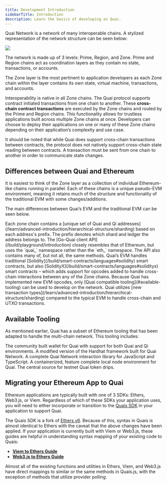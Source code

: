 ```yaml
---
title: Development Introduction
sidebarTitle: Introduction
description: Learn the basics of developing on Quai.
---
```


Quai Network is a network of many interoperable chains. A stylized representation of the network structure can be seen below:

<Frame>
	<img src='/images/HierarchicalStructure.jpg' />
</Frame>

The network is made up of 3 levels: Prime, Region, and Zone. Prime and Region chains act as coordination layers as they contain no state, transactions, or accounts.

The Zone layer is the most pertinent to application developers as each Zone chain within the layer contains its own state, virtual machine, transactions, and accounts.

Interoperability is native in all Zone chains. The Quai protocol supports contract initiated transactions from one chain to another. These **cross-chain contract transactions** are executed by the Zone chains and routed by the Prime and Region chains. This functionality allows for trustless applications built across multiple Zone chains at once. Developers can choose to deploy their applications on one or many of these Zone chains depending on their application’s complexity and use case.

It should be noted that while Quai does support cross-chain transactions between contracts, the protocol does not natively support cross-chain state reading between contracts. A transaction must be sent from one chain to another in order to communicate state changes.

## Differences between Quai and Ethereum

It is easiest to think of the Zone layer as a collection of individual Ethereum-like chains running in parallel. Each of these chains is a unique pseudo-EVM environment, meaning it retains much of the structure and functionality of the traditional EVM with some changes/additions.

The main differences between Quai’s EVM and the traditional EVM can be seen below.

<AccordionGroup>
	<Accordion title='Address Sharding'>
		Each zone chain contains a [unique set of Quai and Qi addresses](/learn/advanced-introduction/hierarchical-structure/sharding) based on
		each address's prefix. The prefix denotes which shard and ledger the address belongs to.
	</Accordion>
	<Accordion title='API Methods and Namespace'>
		The [Go-Quai client API](/build/playground/introduction) closely resembles that of Ethereum, but uses the `quai_` namespace rather than
		the `eth_` namespace. The API also contains many of, but not all, the same methods.
	</Accordion>
	<Accordion title='Interoperability Opcodes'>
		Quai’s EVM handles traditional [Solidity](/build/smart-contracts/languages#solidity) smart contracts, but also
		[SolidityX](/build/smart-contracts/languages#solidityx) smart contracts – which adds support for opcodes added to handle cross-chain
		interactions between any of the Zone chains.
	</Accordion>
	<Accordion title='Available Tooling'>
		Because Quai has implemented new EVM opcodes, only [Quai compatible tooling](#available-tooling) can be used to develop on the network.
	</Accordion>
	<Accordion title='Transaction Types'>
		Quai utilizes [new transaction types](/learn/advanced-introduction/hierarchical-structure/sharding) compared to the typical EVM to
		handle cross-chain and UTXO transactions.
	</Accordion>
</AccordionGroup>

## Available Tooling

As mentioned earlier, Quai has a subset of Ethereum tooling that has been adapted to handle the multi-chain network. This tooling includes:

<CardGroup>
	<Card
		title='Pelagus Wallet'
		icon='wallet'
    href='https://pelaguswallet.io/'
	>
		The community built wallet for Quai with support for both Quai and Qi environments.
	</Card>
	<Card
		title='Hardhat'
		icon='helmet-safety'
    href='https://github.com/dominant-strategies/hardhat-example'
	>
		A modified version of the Hardhat framework built for Quai Network.
	</Card>
	<Card
		title='Quais SDK'
		icon='screwdriver-wrench'
		href='/sdk/introduction'
	>
		A complete Quai Network interaction library for JavaScript and TypeScript.
	</Card>
	<Card
		title='Local Node Runner'
		icon='terminal'
	>
		A containerized, feature complete local node environment for Quai.
	</Card>
	<Card
		title='Testnet Faucet'
		icon='faucet'
		href='https://faucet.quai.network/'
	>
		The central source for testnet Quai token drips.
	</Card>
</CardGroup>

## Migrating your Ethereum App to Quai

Ethereum applications are typically built with one of 3 SDKs: Ethers, Web3.js, or Viem. Regardless of which of these SDKs your application uses, you will need to either incorporate or transition to the [Quais SDK](https://www.npmjs.com/package/quais) in your application to support Quai.

The Quais SDK is a fork of [Ethers v6](https://docs.ethers.org/v6/). Because of this, syntax in Quais is almost identical to Ethers with the caveat that the above changes have been applied. If your application is currently built with Viem or Web3.js, these guides are helpful in understanding syntax mapping of your existing code to Quais:

- [**Viem to Ethers Guide**](https://viem.sh/docs/ethers-migration)
- [**Web3.js to Ethers Guide**](https://docs.ethers.org/v5/migration/web3/)

Almost all of the existing functions and utilities in Ethers, Viem, and Web3.js have direct mappings to similar or the same methods in Quais.js, with the exception of methods that utilize provider polling.
